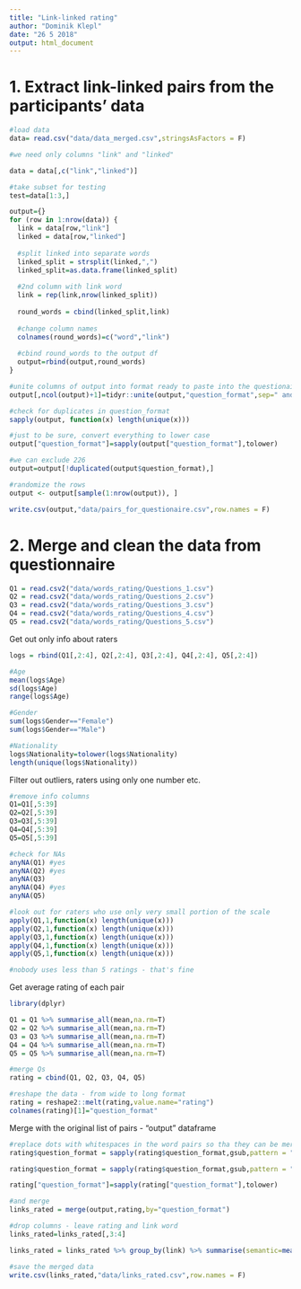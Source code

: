 ```yaml
---
title: "Link-linked rating"
author: "Dominik Klepl"
date: "26 5 2018"
output: html_document
---
```


# 1. Extract link-linked pairs from the participants' data
```r
#load data
data= read.csv("data/data_merged.csv",stringsAsFactors = F)

#we need only columns "link" and "linked"

data = data[,c("link","linked")]

#take subset for testing
test=data[1:3,]

output={}
for (row in 1:nrow(data)) {
  link = data[row,"link"]
  linked = data[row,"linked"]
  
  #split linked into separate words
  linked_split = strsplit(linked,",")
  linked_split=as.data.frame(linked_split)
  
  #2nd column with link word
  link = rep(link,nrow(linked_split))
  
  round_words = cbind(linked_split,link)
  
  #change column names
  colnames(round_words)=c("word","link")
  
  #cbind round_words to the output df
  output=rbind(output,round_words)
}

#unite columns of output into format ready to paste into the questionaire
output[,ncol(output)+1]=tidyr::unite(output,"question_format",sep=" and ")

#check for duplicates in question_format
sapply(output, function(x) length(unique(x)))

#just to be sure, convert everything to lower case
output["question_format"]=sapply(output["question_format"],tolower)

#we can exclude 226
output=output[!duplicated(output$question_format),]

#randomize the rows
output <- output[sample(1:nrow(output)), ]

write.csv(output,"data/pairs_for_questionaire.csv",row.names = F)
```

# 2. Merge and clean the data from questionnaire
```r
Q1 = read.csv2("data/words_rating/Questions_1.csv")
Q2 = read.csv2("data/words_rating/Questions_2.csv")
Q3 = read.csv2("data/words_rating/Questions_3.csv")
Q4 = read.csv2("data/words_rating/Questions_4.csv")
Q5 = read.csv2("data/words_rating/Questions_5.csv")
```

Get out only info about raters
```r
logs = rbind(Q1[,2:4], Q2[,2:4], Q3[,2:4], Q4[,2:4], Q5[,2:4])

#Age
mean(logs$Age)
sd(logs$Age)
range(logs$Age)

#Gender
sum(logs$Gender=="Female")
sum(logs$Gender=="Male")

#Nationality
logs$Nationality=tolower(logs$Nationality)
length(unique(logs$Nationality))
```

Filter out outliers, raters using only one number etc.
```r
#remove info columns
Q1=Q1[,5:39]
Q2=Q2[,5:39]
Q3=Q3[,5:39]
Q4=Q4[,5:39]
Q5=Q5[,5:39]

#check for NAs
anyNA(Q1) #yes
anyNA(Q2) #yes
anyNA(Q3)
anyNA(Q4) #yes
anyNA(Q5)

#look out for raters who use only very small portion of the scale
apply(Q1,1,function(x) length(unique(x)))
apply(Q2,1,function(x) length(unique(x)))
apply(Q3,1,function(x) length(unique(x)))
apply(Q4,1,function(x) length(unique(x)))
apply(Q5,1,function(x) length(unique(x)))

#nobody uses less than 5 ratings - that's fine
```

Get average rating of each pair
```r
library(dplyr)

Q1 = Q1 %>% summarise_all(mean,na.rm=T)
Q2 = Q2 %>% summarise_all(mean,na.rm=T)
Q3 = Q3 %>% summarise_all(mean,na.rm=T)
Q4 = Q4 %>% summarise_all(mean,na.rm=T)
Q5 = Q5 %>% summarise_all(mean,na.rm=T)

#merge Qs
rating = cbind(Q1, Q2, Q3, Q4, Q5)

#reshape the data - from wide to long format
rating = reshape2::melt(rating,value.name="rating")
colnames(rating)[1]="question_format"
```

Merge with the original list of pairs - "output" dataframe
```r
#replace dots with whitespaces in the word pairs so tha they can be merged
rating$question_format = sapply(rating$question_format,gsub,pattern = ".",replacement = " ",fixed = T)

rating$question_format = sapply(rating$question_format,gsub,pattern = "-",replacement = "",fixed = T)

rating["question_format"]=sapply(rating["question_format"],tolower)

#and merge
links_rated = merge(output,rating,by="question_format")
```

```r
#drop columns - leave rating and link word
links_rated=links_rated[,3:4]

links_rated = links_rated %>% group_by(link) %>% summarise(semantic=mean(rating))

#save the merged data
write.csv(links_rated,"data/links_rated.csv",row.names = F)
```